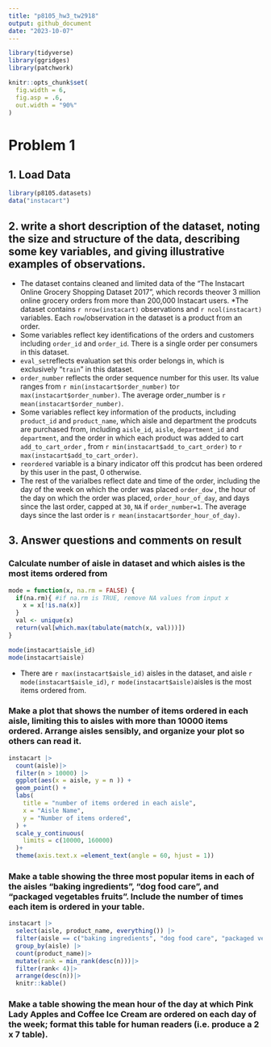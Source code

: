```yaml
---
title: "p8105_hw3_tw2918"
output: github_document
date: "2023-10-07"
---
```


```r
library(tidyverse)
library(ggridges)
library(patchwork)

knitr::opts_chunk$set(
  fig.width = 6,
  fig.asp = .6,
  out.width = "90%"
)
```

# Problem 1

## 1. Load Data

```r
library(p8105.datasets)
data("instacart")
```

## 2.  write a short description of the dataset, noting the size and structure of the data, describing some key variables, and giving illustrative examples of observations.

* The dataset contains cleaned and limited data of the “The Instacart Online Grocery Shopping Dataset 2017”, which records theover 3 million online grocery orders from more than 200,000 Instacart users. 
*The dataset contains `r nrow(instacart)` observations and `r ncol(instacart)` variables. Each `row`/observation in the dataset is a product from an order.
* Some variables reflect key identifications of the orders and customers including `order_id` and `order_id`. There is a single order per consumers in this dataset.
* `eval_set`reflects evaluation set this order belongs in, which is exclusively "`train`" in this dataset. 
* `order_number` reflects the order sequence number for this user. Its value ranges from `r min(instacart$order_number)` to`r max(instacart$order_number)`. The average order_number is `r mean(instacart$order_number)`. 
* Some variables reflect key information of the products, including `product_id` and `product_name`, which aisle and department the prodcuts are purchased from, including  `aisle_id`,  `aisle`,  `department_id` and  `department`, and the order in which each product was added to cart `add_to_cart_order` , from `r min(instacart$add_to_cart_order)` to `r max(instacart$add_to_cart_order)`. 
* `reordered` variable is a binary indicator off this prodcut has been ordered by this user in the past, 0 otherwise. 
* The rest of the varialbes reflect date and time of the order, including the day of the week on which the order was placed `order_dow` ,  the hour of the day on which the order was placed, `order_hour_of_day`, and days since the last order, capped at `30`, `NA` if `order_number=1`. The average days since the last order is `r mean(instacart$order_hour_of_day)`. 

## 3. Answer questions and comments on result

### Calculate number of aisle in dataset and which aisles is the most items ordered from

```r
mode = function(x, na.rm = FALSE) {
  if(na.rm){ #if na.rm is TRUE, remove NA values from input x
    x = x[!is.na(x)]
  }
  val <- unique(x)
  return(val[which.max(tabulate(match(x, val)))])
}

mode(instacart$aisle_id)
mode(instacart$aisle)
```

* There are `r max(instacart$aisle_id)`  aisles in the dataset, and aisle `r mode(instacart$aisle_id)`, `r mode(instacart$aisle)`aisles is the most items ordered from. 


### Make a plot that shows the number of items ordered in each aisle, limiting this to aisles with more than 10000 items ordered. Arrange aisles sensibly, and organize your plot so others can read it.

```r
instacart |>
  count(aisle)|>
  filter(n > 10000) |>
  ggplot(aes(x = aisle, y = n )) +
  geom_point() +
  labs(
    title = "number of items ordered in each aisle",
    x = "Aisle Name",
    y = "Number of items ordered",
  ) +
  scale_y_continuous(
    limits = c(10000, 160000)
  )+
  theme(axis.text.x =element_text(angle = 60, hjust = 1))
```


### Make a table showing the three most popular items in each of the aisles “baking ingredients”, “dog food care”, and “packaged vegetables fruits”. Include the number of times each item is ordered in your table.

```r
instacart |>
  select(aisle, product_name, everything()) |>
  filter(aisle == c("baking ingredients", "dog food care", "packaged vegetables fruits")) |>
  group_by(aisle) |>
  count(product_name)|>
  mutate(rank = min_rank(desc(n)))|>
  filter(rank< 4)|>
  arrange(desc(n))|>
  knitr::kable()
```

### Make a table showing the mean hour of the day at which Pink Lady Apples and Coffee Ice Cream are ordered on each day of the week; format this table for human readers (i.e. produce a 2 x 7 table).

